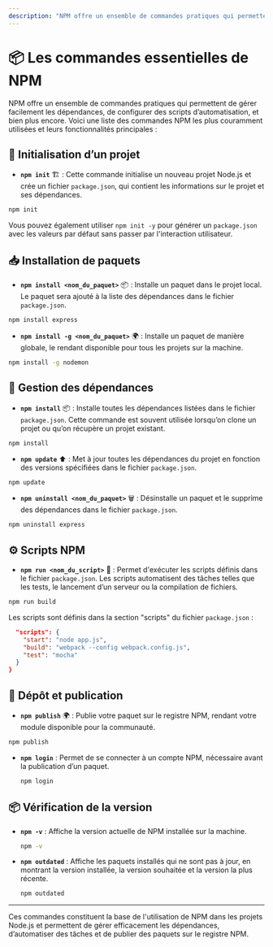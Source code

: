 ```yaml
---
description: "NPM offre un ensemble de commandes pratiques qui permettent de gérer facilement les dépendances, de configurer des scripts d’automatisation, et bien plus encore."
---
```

# 📦 Les commandes essentielles de NPM

NPM offre un ensemble de commandes pratiques qui permettent de gérer facilement les dépendances, de configurer des scripts d’automatisation, et bien plus encore. Voici une liste des commandes NPM les plus couramment utilisées et leurs fonctionnalités principales :

## 🚀 Initialisation d’un projet
 - **`npm init`** 🏗️ : Cette commande initialise un nouveau projet Node.js et crée un fichier `package.json`, qui contient les informations sur le projet et ses dépendances.
  ```bash copy
  npm init
  ```
  Vous pouvez également utiliser `npm init -y` pour générer un `package.json` avec les valeurs par défaut sans passer par l'interaction utilisateur.

## 📥 Installation de paquets
 - **`npm install <nom_du_paquet>`** 📦 : Installe un paquet dans le projet local. Le paquet sera ajouté à la liste des dépendances dans le fichier `package.json`.
  ```bash copy
  npm install express
  ```
 - **`npm install -g <nom_du_paquet>`** 🌍 : Installe un paquet de manière globale, le rendant disponible pour tous les projets sur la machine.
  ```bash copy
  npm install -g nodemon
  ```

## 🔄 Gestion des dépendances
 - **`npm install`** 📦 : Installe toutes les dépendances listées dans le fichier `package.json`. Cette commande est souvent utilisée lorsqu’on clone un projet ou qu’on récupère un projet existant.
  ```bash copy
  npm install
  ```
 - **`npm update`** ⬆️ : Met à jour toutes les dépendances du projet en fonction des versions spécifiées dans le fichier `package.json`.
  ```bash copy
  npm update
  ```
 - **`npm uninstall <nom_du_paquet>`** 🗑️ : Désinstalle un paquet et le supprime des dépendances dans le fichier `package.json`.
  ```bash copy
  npm uninstall express
  ```

## ⚙️ Scripts NPM
 - **`npm run <nom_du_script>`** 🏃 : Permet d'exécuter les scripts définis dans le fichier `package.json`. Les scripts automatisent des tâches telles que les tests, le lancement d’un serveur ou la compilation de fichiers.
  ```bash copy
  npm run build
  ```

Les scripts sont définis dans la section "scripts" du fichier `package.json` :
```json copy
  "scripts": {
    "start": "node app.js",
    "build": "webpack --config webpack.config.js",
    "test": "mocha"
  }
}
```

## 🚀 Dépôt et publication
 - **`npm publish`** 🌍 : Publie votre paquet sur le registre NPM, rendant votre module disponible pour la communauté.
  ```bash copy
  npm publish
  ```
- **`npm login`** : Permet de se connecter à un compte NPM, nécessaire avant la publication d’un paquet.
  ```bash copy
  npm login
  ```

## 📦 Vérification de la version
- **`npm -v`** : Affiche la version actuelle de NPM installée sur la machine.
  ```bash copy
  npm -v
  ```
- **`npm outdated`** : Affiche les paquets installés qui ne sont pas à jour, en montrant la version installée, la version souhaitée et la version la plus récente.
  ```bash copy
  npm outdated
  ```

---

Ces commandes constituent la base de l'utilisation de NPM dans les projets Node.js et permettent de gérer efficacement les dépendances, d’automatiser des tâches et de publier des paquets sur le registre NPM.